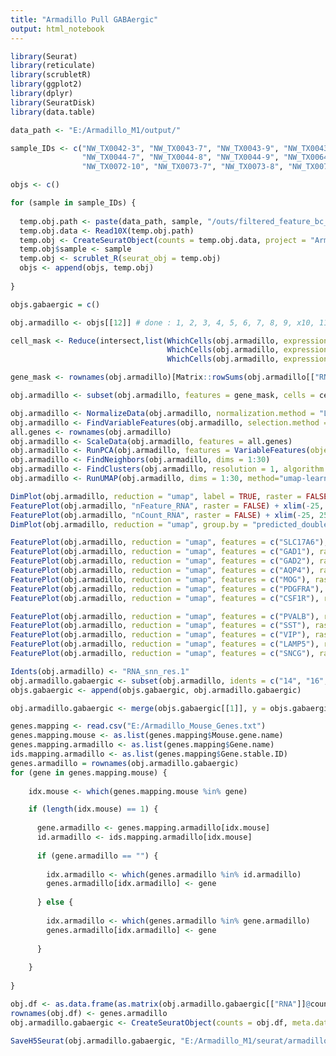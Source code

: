 ```yaml
---
title: "Armadillo Pull GABAergic"
output: html_notebook
---
```



```r

library(Seurat)
library(reticulate)
library(scrubletR)
library(ggplot2)
library(dplyr)
library(SeuratDisk)
library(data.table)

data_path <- "E:/Armadillo_M1/output/"

sample_IDs <- c("NW_TX0042-3", "NW_TX0043-7", "NW_TX0043-9", "NW_TX0043-10", 
                "NW_TX0044-7", "NW_TX0044-8", "NW_TX0044-9", "NW_TX0064-2",
                "NW_TX0072-10", "NW_TX0073-7", "NW_TX0073-8", "NW_TX0073-9")

objs <- c()

for (sample in sample_IDs) {
  
  temp.obj.path <- paste(data_path, sample, "/outs/filtered_feature_bc_matrix/", sep = "")
  temp.obj.data <- Read10X(temp.obj.path)
  temp.obj <- CreateSeuratObject(counts = temp.obj.data, project = "Armadillo_M1")
  temp.obj$sample <- sample
  temp.obj <- scrublet_R(seurat_obj = temp.obj)
  objs <- append(objs, temp.obj)
  
}

```


```r

objs.gabaergic = c()

```


```r

obj.armadillo <- objs[[12]] # done : 1, 2, 3, 4, 5, 6, 7, 8, 9, x10, 11, 

```


```r

cell_mask <- Reduce(intersect,list(WhichCells(obj.armadillo, expression = nFeature_RNA > 700), 
                                   WhichCells(obj.armadillo, expression = nFeature_RNA < 6500),
                                   WhichCells(obj.armadillo, expression = nCount_RNA < 40000)))

gene_mask <- rownames(obj.armadillo)[Matrix::rowSums(obj.armadillo[["RNA"]]@counts > 0) > 8]

obj.armadillo <- subset(obj.armadillo, features = gene_mask, cells = cell_mask)

```


```r

obj.armadillo <- NormalizeData(obj.armadillo, normalization.method = "LogNormalize", scale.factor = 10000)
obj.armadillo <- FindVariableFeatures(obj.armadillo, selection.method = "vst", nfeatures = 3000)
all.genes <- rownames(obj.armadillo)
obj.armadillo <- ScaleData(obj.armadillo, features = all.genes)
obj.armadillo <- RunPCA(obj.armadillo, features = VariableFeatures(object = obj.armadillo))
obj.armadillo <- FindNeighbors(obj.armadillo, dims = 1:30)
obj.armadillo <- FindClusters(obj.armadillo, resolution = 1, algorithm = 4, method = "igraph")
obj.armadillo <- RunUMAP(obj.armadillo, dims = 1:30, method="umap-learn")

```


```r

DimPlot(obj.armadillo, reduction = "umap", label = TRUE, raster = FALSE) + NoLegend() + xlim(-25, 25) + ylim(-25, 25) + coord_equal()
FeaturePlot(obj.armadillo, "nFeature_RNA", raster = FALSE) + xlim(-25, 25) + ylim(-25, 25) + coord_equal()
FeaturePlot(obj.armadillo, "nCount_RNA", raster = FALSE) + xlim(-25, 25) + ylim(-25, 25) + coord_equal()
DimPlot(obj.armadillo, reduction = "umap", group.by = "predicted_doublets", raster = FALSE) + xlim(-25, 25) + ylim(-25, 25) + coord_equal()

```


```r

FeaturePlot(obj.armadillo, reduction = "umap", features = c("SLC17A6"), raster = FALSE) + NoLegend() + xlim(-30, 30) + ylim(-30, 30) + coord_equal()
FeaturePlot(obj.armadillo, reduction = "umap", features = c("GAD1"), raster = FALSE) + NoLegend() + xlim(-30, 30) + ylim(-30, 30) + coord_equal()
FeaturePlot(obj.armadillo, reduction = "umap", features = c("GAD2"), raster = FALSE) + NoLegend() + xlim(-30, 30) + ylim(-30, 30) + coord_equal()
FeaturePlot(obj.armadillo, reduction = "umap", features = c("AQP4"), raster = FALSE) + NoLegend() + xlim(-30, 30) + ylim(-30, 30) + coord_equal()
FeaturePlot(obj.armadillo, reduction = "umap", features = c("MOG"), raster = FALSE) + NoLegend() + xlim(-30, 30) + ylim(-30, 30) + coord_equal()
FeaturePlot(obj.armadillo, reduction = "umap", features = c("PDGFRA"), raster = FALSE) + NoLegend() + xlim(-30, 30) + ylim(-30, 30) + coord_equal()
FeaturePlot(obj.armadillo, reduction = "umap", features = c("CSF1R"), raster = FALSE) + NoLegend() + xlim(-30, 30) + ylim(-30, 30) + coord_equal()

FeaturePlot(obj.armadillo, reduction = "umap", features = c("PVALB"), raster = FALSE) + NoLegend() + xlim(-30, 30) + ylim(-30, 30) + coord_equal()
FeaturePlot(obj.armadillo, reduction = "umap", features = c("SST"), raster = FALSE) + NoLegend() + xlim(-30, 30) + ylim(-30, 30) + coord_equal()
FeaturePlot(obj.armadillo, reduction = "umap", features = c("VIP"), raster = FALSE) + NoLegend() + xlim(-30, 30) + ylim(-30, 30) + coord_equal()
FeaturePlot(obj.armadillo, reduction = "umap", features = c("LAMP5"), raster = FALSE) + NoLegend() + xlim(-30, 30) + ylim(-30, 30) + coord_equal()
FeaturePlot(obj.armadillo, reduction = "umap", features = c("SNCG"), raster = FALSE) + NoLegend() + xlim(-30, 30) + ylim(-30, 30) + coord_equal()

```


```r

Idents(obj.armadillo) <- "RNA_snn_res.1"
obj.armadillo.gabaergic <- subset(obj.armadillo, idents = c("14", "16", "18"))
objs.gabaergic <- append(objs.gabaergic, obj.armadillo.gabaergic)

```


```r

obj.armadillo.gabaergic <- merge(objs.gabaergic[[1]], y = objs.gabaergic[2:10], add.cell.ids = sample_IDs[c(1, 2, 3, 4, 5, 6, 7, 8, 9, 11)], project = "Armadillo_M1")

```


```r

genes.mapping <- read.csv("E:/Armadillo_Mouse_Genes.txt")
genes.mapping.mouse <- as.list(genes.mapping$Mouse.gene.name)
genes.mapping.armadillo <- as.list(genes.mapping$Gene.name)
ids.mapping.armadillo <- as.list(genes.mapping$Gene.stable.ID)
genes.armadillo = rownames(obj.armadillo.gabaergic)
for (gene in genes.mapping.mouse) {
  
    idx.mouse <- which(genes.mapping.mouse %in% gene)

    if (length(idx.mouse) == 1) {
      
      gene.armadillo <- genes.mapping.armadillo[idx.mouse]
      id.armadillo <- ids.mapping.armadillo[idx.mouse]
      
      if (gene.armadillo == "") {
        
        idx.armadillo <- which(genes.armadillo %in% id.armadillo)
        genes.armadillo[idx.armadillo] <- gene
        
      } else {
        
        idx.armadillo <- which(genes.armadillo %in% gene.armadillo)
        genes.armadillo[idx.armadillo] <- gene
        
      }
      
    }
  
}

```


```r

obj.df <- as.data.frame(as.matrix(obj.armadillo.gabaergic[["RNA"]]@counts))
rownames(obj.df) <- genes.armadillo
obj.armadillo.gabaergic <- CreateSeuratObject(counts = obj.df, meta.data = obj.armadillo.gabaergic[[]])

```


```r

SaveH5Seurat(obj.armadillo.gabaergic, "E:/Armadillo_M1/seurat/armadillo_m1_gabaergic.h5seurat", overwrite = TRUE, verbose = TRUE)

```
